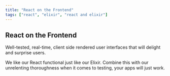 ```yaml
---
title: "React on the Frontend"
tags: ["react", "elixir", "react and elixir"]
---
```


## React on the Frontend

Well-tested, real-time, client side rendered user interfaces that will
delight and surprise users.

We like our React functional just like our Elixir. Combine this with
our unrelenting thoroughness when it comes to testing, your apps will
just work.
